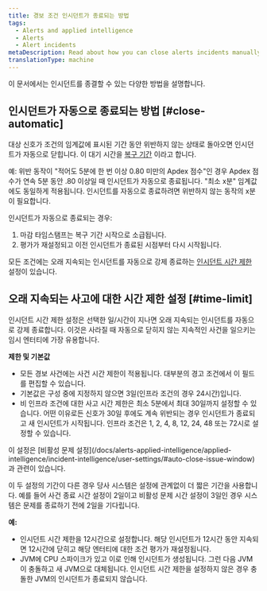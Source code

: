 ```yaml
---
title: 경보 조건 인시던트가 종료되는 방법
tags:
  - Alerts and applied intelligence
  - Alerts
  - Alert incidents
metaDescription: Read about how you can close alerts incidents manually and automatically.
translationType: machine
---
```


이 문서에서는 인시던트를 종결할 수 있는 다양한 방법을 설명합니다.

## 인시던트가 자동으로 종료되는 방법 [#close-automatic]

대상 신호가 조건의 임계값에 표시된 기간 동안 위반하지 않는 상태로 돌아오면 인시던트가 자동으로 닫힙니다. 이 대기 시간을 [복구 기간](/docs/using-new-relic/welcome-new-relic/get-started/glossary#recovery-period) 이라고 합니다.

예: 위반 동작이 "적어도 5분에 한 번 이상 0.80 미만의 Apdex 점수"인 경우 Apdex 점수가 연속 5분 동안 .80 이상일 때 인시던트가 자동으로 종료됩니다. "최소 x분" 임계값에도 동일하게 적용됩니다. 인시던트를 자동으로 종료하려면 위반하지 않는 동작의 x분이 필요합니다.

인시던트가 자동으로 종료되는 경우:

1. 마감 타임스탬프는 복구 기간 시작으로 소급됩니다.
2. 평가가 재설정되고 이전 인시던트가 종료된 시점부터 다시 시작됩니다.

모든 조건에는 오래 지속되는 인시던트를 자동으로 강제 종료하는 [인시던트 시간 제한](#time-limit) 설정이 있습니다.

## 오래 지속되는 사고에 대한 시간 제한 설정 [#time-limit]

인시던트 시간 제한 설정은 선택한 일/시간이 지나면 오래 지속되는 인시던트를 자동으로 강제 종료합니다. 이것은 사라질 때 자동으로 닫히지 않는 지속적인 사건을 일으키는 임시 엔터티에 가장 유용합니다.

**제한 및 기본값**

* 모든 경보 사건에는 사건 시간 제한이 적용됩니다. 대부분의 경고 조건에서 이 필드를 편집할 수 있습니다.
* 기본값은 구성 중에 지정하지 않으면 3일(인프라 조건의 경우 24시간)입니다.
* 비 인프라 조건에 대한 사고 시간 제한은 최소 5분에서 최대 30일까지 설정할 수 있습니다. 어떤 이유로든 신호가 30일 후에도 계속 위반되는 경우 인시던트가 종료되고 새 인시던트가 시작됩니다. 인프라 조건은 1, 2, 4, 8, 12, 24, 48 또는 72시로 설정할 수 있습니다.

<Callout variant="tip">
  이 설정은 [비활성 문제 설정](/docs/alerts-applied-intelligence/applied-intelligence/incident-intelligence/user-settings/#auto-close-issue-window) 과 관련이 있습니다.

  이 두 설정의 기간이 다른 경우 당사 시스템은 설정에 관계없이 더 짧은 기간을 사용합니다. 예를 들어 사건 종료 시간 설정이 2일이고 비활성 문제 시간 설정이 3일인 경우 시스템은 문제를 종료하기 전에 2일을 기다립니다.
</Callout>

**예:**

* 인시던트 시간 제한을 12시간으로 설정합니다. 해당 인시던트가 12시간 동안 지속되면 12시간에 닫히고 해당 엔터티에 대한 조건 평가가 재설정됩니다.
* JVM에 CPU 스파이크가 있고 이로 인해 인시던트가 생성됩니다. 그런 다음 JVM이 충돌하고 새 JVM으로 대체됩니다. 인시던트 시간 제한을 설정하지 않은 경우 충돌한 JVM의 인시던트가 종료되지 않습니다.